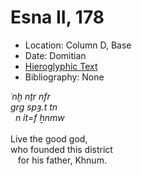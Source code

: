 # Esna II, 178 {-}



- Location: Column D, Base
- Date: Domitian
- [Hieroglyphic Text](https://www.ifao.egnet.net/uploads/publications/enligne/Temples-Esna002.pdf#page=367){target="_blank"}
- Bibliography: None


<style>
  .col2 {
    columns: 2 300px;         /* number of columns and width in pixels*/
    -webkit-columns: 2 300px; /* chrome, safari */
    -moz-columns: 2 300px;    /* firefox */
    -webkit-column-break-inside: avoid;
    -page-break-inside: avoid;
    -break-inside: avoid;
  }

</style>

<div class="col2">

| *ʿnḫ nṯr nfr  *
| *grg spȝ.t tn   *
|   *n ỉt=f ẖnmw  *
| 
| Live the good god,
| who founded this district
|    for his father, Khnum.

</div>
